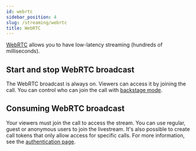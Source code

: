 ```yaml
---
id: webrtc
sidebar_position: 4
slug: /streaming/webrtc
title: WebRTC
---
```


[WebRTC](https://webrtc.org/) allows you to have low-latency streaming (hundreds of milliseconds).

## Start and stop WebRTC broadcast

The WebRTC broadcast is always on. Viewers can access it by joining the call. You can control who can join the call with [backstage mode](../../streaming/backstage).

## Consuming WebRTC broadcast

Your viewers must join the call to access the stream. You can use regular, guest or anonymous users to join the livestream. It's also possible to create call tokens that only allow access for specific calls. For more information, see the [authentication page](../../authentication).
